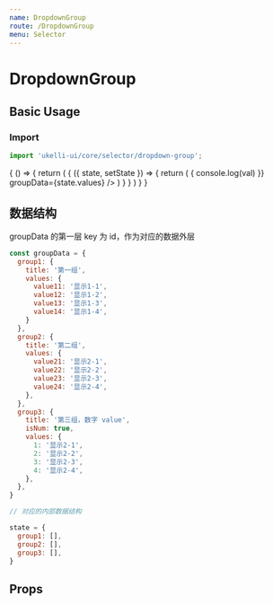 ```yaml
---
name: DropdownGroup
route: /DropdownGroup
menu: Selector
---
```



# DropdownGroup

## Basic Usage

### Import

```js
import 'ukelli-ui/core/selector/dropdown-group';
```

<Playground>
  {
    () => {
      return (
        <State initial={{
          values: {
            group1: {
              title: '第一组',
              values: {
                value11: '显示1-1',
                value12: '显示1-2',
                value13: '显示1-3',
                value14: '显示1-4',
              }
            },
            group2: {
              title: '第二组',
              values: {
                value21: '显示2-1',
                value22: '显示2-2',
                value23: '显示2-3',
                value24: '显示2-4',
                value25: '显示2-5',
                value26: '显示6-2',
                value27: '显示2-7',
                value28: '显示2-8',
              },
            },
            group3: {
              title: '第三组，数字 value',
              isNum: true,
              values: {
                1: '显示2-1',
                2: '显示2-2',
                3: '显示2-3',
                4: '显示2-4',
              },
            },
          },
        }}>
        {
          ({ state, setState }) => {
            return (
              <DropdownGroup
                defaultValue={{
                  group1: ["value11"]
                }}
                outside
                fieldMapper={{
                  title: 'title',
                  values: 'values'
                }} onChange={val => {
                  console.log(val)
                }} groupData={state.values} />
            )
          }
        }
        </State>
      )
    }
  }
</Playground>

## 数据结构

groupData 的第一层 key 为 id，作为对应的数据外层

```js
const groupData = {
  group1: {
    title: '第一组',
    values: {
      value11: '显示1-1',
      value12: '显示1-2',
      value13: '显示1-3',
      value14: '显示1-4',
    }
  },
  group2: {
    title: '第二组',
    values: {
      value21: '显示2-1',
      value22: '显示2-2',
      value23: '显示2-3',
      value24: '显示2-4',
    },
  },
  group3: {
    title: '第三组，数字 value',
    isNum: true,
    values: {
      1: '显示2-1',
      2: '显示2-2',
      3: '显示2-3',
      4: '显示2-4',
    },
  },
}

// 对应的内部数据结构

state = {
  group1: [],
  group2: [],
  group3: [],
}
```

## Props

<Props of={DropdownGroup} />
